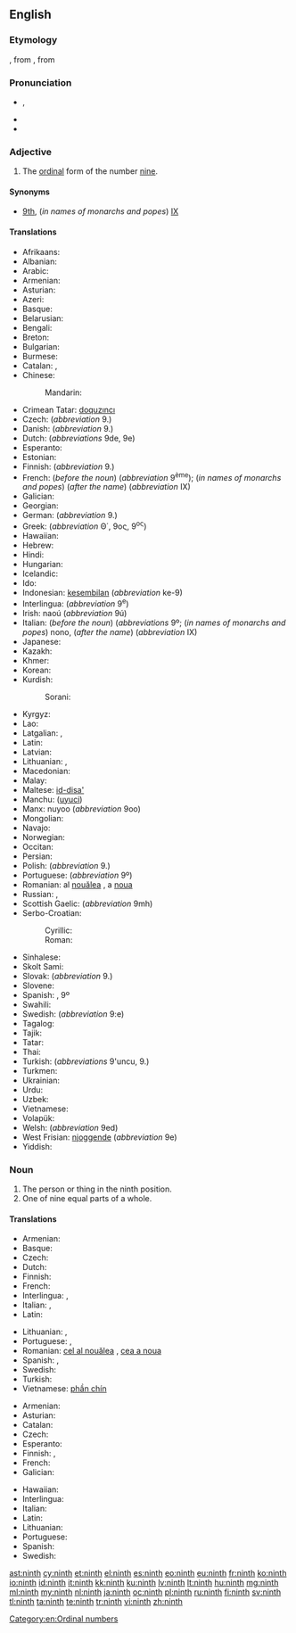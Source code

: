 ==English==
{{wikipedia}}
{{ordinalbox|en|8th|9th|10th|eighth|tenth|card=nine}}

===Etymology===
{{etyl|enm|en}} {{term|ninthe|lang=enm}}, from {{etyl|ang|en}} {{term|nigoþa||tr=nigonthe|lang=ang}}, from {{term|nigon||lang=ang|nine}}

===Pronunciation===
* {{a|UK|US}} {{IPA|/naɪnθ/}}, {{X-SAMPA|/naInT/}}
* {{audio|en-us-ninth.ogg|Audio (US)}}
* {{rhymes|aɪnθ}}

===Adjective===
{{en-adj|-}}

# The [[ordinal]] form of the number [[nine]].

====Synonyms====
* [[9th]], (''in names of monarchs and popes'') [[IX]]

====Translations====
{{trans-top|ordinal form of nine}}
* Afrikaans: {{t-|af|negende}}
* Albanian: {{t-|sq|nëntë}}
* Arabic: {{t-|ar|تاسع|m|tr=tāsiʿ|sc=Arab}}
* Armenian: {{t-|hy|իններորդ|tr=innerord}}
* Asturian: {{t+|ast|novenu}}
* Azeri: {{t-|az|doqquzuncu}}
* Basque: {{t+|eu|bederatzigarren}}
* Belarusian: {{t-|be|дзявяты|m|tr=dzjavjáty|sc=Cyrl}}
* Bengali: {{t-|bn|নবম|tr=nôbôm}}
* Breton: {{t+|br|navvet}}
* Bulgarian: {{t-|bg|девети|m|tr=devéti|sc=Cyrl}}
* Burmese: {{t+|my|နဝမ|tr=na̱wa̱ma.|sc=Mymr}}
* Catalan: {{t-|ca|novè}}, {{t-|ca|9è}}
* Chinese:
*: Mandarin: {{t|cmn|第九|tr=dìjiǔ|sc=Hani}}
* Crimean Tatar: [[doquzıncı]]
* Czech: {{t+|cs|devátý}} (''abbreviation'' 9.)
* Danish: {{t-|da|niende}} (''abbreviation'' 9.)
* Dutch: {{t+|nl|negende}} (''abbreviations'' 9de, 9e)
* Esperanto: {{t+|eo|naŭa}}
* Estonian: {{t-|et|üheksas}}
* Finnish: {{t+|fi|yhdeksäs}} (''abbreviation'' 9.)
* French: {{t+|fr|neuvième}} (''before the noun'') (''abbreviation'' 9<sup>ème</sup>); (''in names of monarchs and popes'') {{t+|fr|neuf}} (''after the name'') (''abbreviation'' IX)
* Galician: {{t+|gl|noveno|m}}
* Georgian: {{t-|ka|მეცხრე|tr=mec'xre|sc=Geor}}
* German: {{t+|de|neunte}} (''abbreviation'' 9.)
* Greek: {{t+|el|ένατος|tr=énatos}} (''abbreviation'' Θ΄, 9ος, 9<sup>ος</sup>)
* Hawaiian: {{tø|haw|iwa}}
* Hebrew: {{t-|he|תשיעי|tr=tshi'i|sc=Hebr}}
* Hindi: {{t-|hi|नवां|tr=navā̃|sc=Deva}}
* Hungarian: {{t+|hu|kilencedik}}
* Icelandic: {{t-|is|níggjundi}}
* Ido: {{t+|io|nonesma}}
* Indonesian: [[kesembilan]] (''abbreviation'' ke-9)
* Interlingua: {{t-|ia|none}} (''abbreviation'' 9<sup>e</sup>)
* Irish: naoú (''abbreviation'' 9ú)
* Italian: {{t+|it|nono}} (''before the noun'') (''abbreviations'' 9º; (''in names of monarchs and popes'') nono, (''after the name'') (''abbreviation'' IX)
* Japanese: {{t-|ja|九番目|tr=きゅうばんめ, kyūban-me|sc=Jpan}}
* Kazakh: {{t|kk|тоғызыншы|tr=toğızınşı|sc=Cyrl}}
* Khmer: {{t-|km|ទីប្រាំបួន|tr=tii pram buən|sc=Khmr}}
* Korean: {{t+|ko|아홉째|tr=ahopjjae|sc=Hang}}
* Kurdish:
*: Sorani: {{t-|ku|نۆیه‌م}}
{{trans-mid}}
* Kyrgyz: {{t-|ky|тогузунчу|tr=toğuzunçu|sc=Cyrl}}
* Lao: {{t-|lo|ທີ່ເກົ້າ|tr=tʰī̀ káw|sc=Laoo}}
* Latgalian: {{tø|ltg|deveits|m}}, {{tø|ltg|deveita|f}}
* Latin: {{t+|la|nonus}}
* Latvian: {{t+|lv|devītais}}
* Lithuanian: {{t+|lt|devintas|m}}, {{t-|lt|devinta|f}}
* Macedonian: {{t-|mk|деветти|m|tr=devetti|sc=Cyrl}}
* Malay: {{t+|ms|kesembilan}}
* Maltese: [[id-disa']]
* Manchu: ([[uyuci]])
* Manx: nuyoo (''abbreviation'' 9oo)
* Mongolian: {{t-|mn|есдүгээр|tr=jesdügeer|sc=Cyrl}}
* Navajo: {{tø|nv|náhástʼéí góneʼ}}
* Norwegian: {{t-|no|nionde}}
* Occitan: {{t+|oc|noven}}
* Persian: {{t+|fa|نهم|tr=nohom|sc=fa-Arab}}
* Polish: {{t+|pl|dziewiąty|m}} (''abbreviation'' 9.) <!-- [[dziewiąta]] {{f}}, [[dziewiąte]] {{n}} -->
* Portuguese: {{t+|pt|nono}} (''abbreviation'' 9º)
* Romanian: al [[nouălea]] {{m}}, a [[noua]] {{f}}
* Russian: {{t+|ru|девятый|m|tr=devjátyj|sc=Cyrl}}, {{qualifier|abbreviation}} {{t-|ru|9-ый|sc=Cyrl}}
* Scottish Gaelic: {{t-|gd|naoidheamh}} (''abbreviation'' 9mh)
* Serbo-Croatian:
*: Cyrillic: {{t-|sh|девети|m}}
*: Roman: {{t-|sh|deveti|m}}
* Sinhalese: {{t-|si|නවවැනි|tr=navavæni|sc=Sinh}}
* Skolt Sami: {{tø|sms|ååucad}}
* Slovak: {{t-|sk|deviaty}} (''abbreviation'' 9.)
* Slovene: {{t+|sl|deveti|m}}
* Spanish: {{t+|es|noveno}}, {{qualifier|abbreviation}} 9º
* Swahili: {{t-|sw|ya tisa}}
* Swedish: {{t+|sv|nionde}} (''abbreviation'' 9:e)
* Tagalog: {{t-|tl|ikasiyam}}
* Tajik: {{t-|tg|нуҳум|tr=nuhum|sc=Cyrl}}
* Tatar: {{t-|tt|тугызынчы|tr=tuğızınçı|sc=Cyrl}}
* Thai: {{t-|th|ที่เก้า|tr=têe gâo|sc=Thai}}
* Turkish: {{t+|tr|dokuzuncu}} (''abbreviations'' 9'uncu, 9.)
* Turkmen: {{t-|tk|dokuzynjy}}
* Ukrainian: {{t-|uk|дев'ятій|m|tr=dev’játyj|sc=Cyrl}}
* Urdu: {{t-|ur|نواں|tr=navā̃|sc=ur-Arab}}
* Uzbek: {{t-|uz|toʻqqizinchi}}
* Vietnamese: {{t-|vi|thứ chín}}
* Volapük: {{t+|vo|zülid}}
* Welsh: {{t+|cy|nawfed}} (''abbreviation'' 9ed)
* West Frisian: [[njoggende]] (''abbreviation'' 9e)
* Yiddish: {{t-|yi|נײַנט|tr=naynt|sc=Hebr}}
{{trans-bottom}}

===Noun===
{{en-noun}}

# The person or thing in the ninth position.
# One of nine equal parts of a whole.

====Translations====
{{trans-top|something in the ninth position}}
* Armenian: {{t-|hy|իններորդ|tr=innerord}}
* Basque: {{t+|eu|bederatzigarren}}
* Czech: {{t+|cs|devátý|m}}
* Dutch: {{t+|nl|negende}}
* Finnish: {{t+|fi|yhdeksäs}}
* French: {{t+|fr|neuvième|m|f}}
* Interlingua: {{t-|ia|nono|m}}, {{t-|ia|nona|f}}
* Italian: {{t+|it|nono|m}}, {{t+|it|nona|f}}
* Latin: {{t+|la|nonus}}
{{trans-mid}}
* Lithuanian: {{t+|lt|devintas|m}}, {{t-|lt|devinta|f}}
* Portuguese: {{t+|pt|nono|m}}, {{t+|pt|nona|f}}
* Romanian: [[cel al nouălea]] {{m}}, [[cea a noua]] {{f}}
* Spanish: {{t+|es|noveno|m}}, {{t+|es|novena|f}}
* Swedish: {{t+|sv|nia|c}}
* Turkish: {{t+|tr|dokuzuncu}}
* Vietnamese: [[phần chín]]
{{trans-bottom}}

{{trans-top|one of nine equal parts of a whole}}
* Armenian: {{t-|hy|իններորդ|tr=innerord}}
* Asturian: {{t+|ast|novenu|m}}
* Catalan: {{t-|ca|novè|m}}
* Czech: {{t+|cs|devítina|f}}
* Esperanto: {{t-|eo|naŭono}}
* Finnish: {{t-|fi|yhdeksäsosa}}, {{t-|fi|yhdeksännes}}
* French: {{t+|fr|neuvième|m}}
* Galician: {{t+|gl|noveno|m}}
{{trans-mid}}
* Hawaiian: {{tø|haw|hapaiwa}}
* Interlingua: {{t-|ia|nono|m}}
* Italian: {{t+|it|nono|m}}
* Latin: {{t-|la|nonum|n}}
* Lithuanian: {{t-|lt|devintadalis|m}}
* Portuguese: {{t+|pt|nono|m}}
* Spanish: {{t+|es|noveno}}
* Swedish: {{t+|sv|niondel|c}}
{{trans-bottom}}

[[Category:en:Ordinal numbers]]

[[ast:ninth]]
[[cy:ninth]]
[[et:ninth]]
[[el:ninth]]
[[es:ninth]]
[[eo:ninth]]
[[eu:ninth]]
[[fr:ninth]]
[[ko:ninth]]
[[io:ninth]]
[[id:ninth]]
[[it:ninth]]
[[kk:ninth]]
[[ku:ninth]]
[[lv:ninth]]
[[lt:ninth]]
[[hu:ninth]]
[[mg:ninth]]
[[ml:ninth]]
[[my:ninth]]
[[nl:ninth]]
[[ja:ninth]]
[[oc:ninth]]
[[pl:ninth]]
[[ru:ninth]]
[[fi:ninth]]
[[sv:ninth]]
[[tl:ninth]]
[[ta:ninth]]
[[te:ninth]]
[[tr:ninth]]
[[vi:ninth]]
[[zh:ninth]]